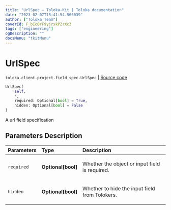 ```yaml
---
title: "UrlSpec — Toloka-Kit | Toloka documentation"
date: "2023-02-07T15:41:54.566039"
author: ["Toloka Team"]
coverId: F_bIcOYF9yjrxkPZrXc3
tags: ["engineering"]
ogDescription: ""
docsMenu: "tkitMenu"
---
```


# UrlSpec
`toloka.client.project.field_spec.UrlSpec` | [Source code](https://github.com/Toloka/toloka-kit/blob/v1.1.3/src/client/project/field_spec.py#L112)

```python
UrlSpec(
    self,
    *,
    required: Optional[bool] = True,
    hidden: Optional[bool] = False
)
```

A url field specification

## Parameters Description

| Parameters | Type | Description |
| :----------| :----| :-----------|
`required`|**Optional\[bool\]**|<p>Whether the object or input field is required.</p>
`hidden`|**Optional\[bool\]**|<p>Whether to hide the input field from Tolokers.</p>